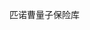 
<ChallengeTitle>匹诺曹量子保险库</ChallengeTitle>

<RequirementList>
  <Requirement
    title="挑战 1：开启量子保险库"
    description="您的程序应允许用户在客户端创建 winternitz 密钥对后创建一个量子保险库。"
  />

  <Requirement
    title="挑战 2：关闭量子保险库"
    description="您的程序应允许密钥对的所有者通过传递签名消息提取保险库中存储的全部 lamports 数量。"
  />
</RequirementList>
